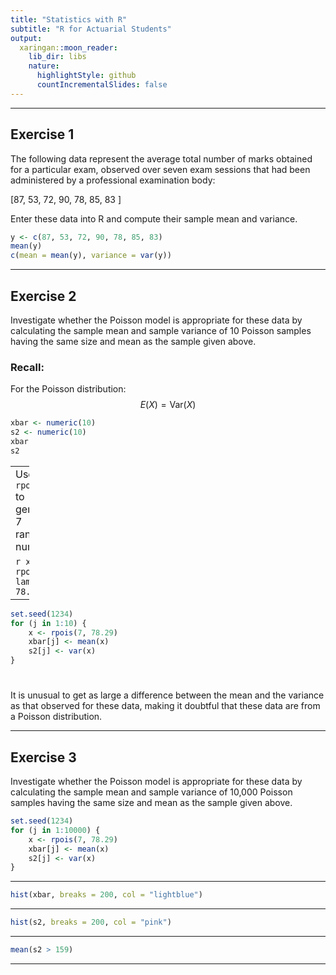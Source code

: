 ```yaml
---
title: "Statistics with R"
subtitle: "R for Actuarial Students"
output:
  xaringan::moon_reader:
    lib_dir: libs
    nature:
      highlightStyle: github
      countIncrementalSlides: false
---
```


---

## Exercise 1

The following data represent the average total number of marks obtained for a particular exam, observed over seven exam sessions that had been administered by a professional examination body:

\[87, 53, 72, 90, 78, 85, 83 \]

Enter these data into R and compute their sample mean and variance.

```r
y <- c(87, 53, 72, 90, 78, 85, 83)
mean(y)
c(mean = mean(y), variance = var(y))
```



---

## Exercise 2

Investigate whether the Poisson model is appropriate for these data by calculating the sample mean and sample variance of 10 Poisson samples having the same size and mean as the sample given above.

### Recall:
For the Poisson distribution: $$E(X) = \text{Var}(X)$$

```r
xbar <- numeric(10)
s2 <- numeric(10)
xbar
s2
```

---
Use `rpois()` to generate 7 random numbers.

```r
x <- rpois(7, lambda = 78.29)
x
```

---

```r
set.seed(1234)
for (j in 1:10) {
    x <- rpois(7, 78.29)
    xbar[j] <- mean(x)
    s2[j] <- var(x)
}
```
#
It is unusual to get as large a difference between the mean and the variance as that observed for these data, making it doubtful that these data are from a Poisson distribution.

---

## Exercise 3

Investigate whether the Poisson model is appropriate for these data by calculating the sample mean and sample variance of 10,000 Poisson samples having the same size and mean as the sample given above.

```r
set.seed(1234)
for (j in 1:10000) {
    x <- rpois(7, 78.29)
    xbar[j] <- mean(x)
    s2[j] <- var(x)
}
```


---

```r
hist(xbar, breaks = 200, col = "lightblue")
```


---

```r
hist(s2, breaks = 200, col = "pink")
```

---

```r
mean(s2 > 159)
```

---
